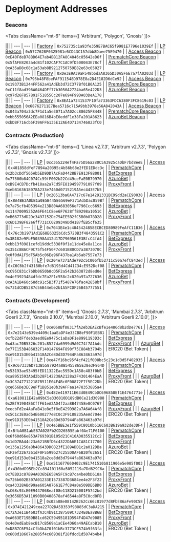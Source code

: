 
# Deployment Addresses

### Beacons

<Tabs className="mt-6" items={[ 'Arbitrum', 'Polygon', 'Gnosis' ]}>
  <Tab>
    <div className="overflow-auto">
|||
| --- | --- |
| [Factory](/contracts/factory) | `0x752735c1a93fe359E7BAC65f9981E7796e1039Ef` |
| [LP Beacon](/contracts/lp) | `0x57C7628F0325981e5CD43C157dbb8Daee75E9470` |
| [Access Beacon](/contracts/access) | `0xE40FdeB78BD64E7ab4BB12FA8C4046c85642eD6f` |
| [PrematchCore Beacon](/contracts/prematch-core) | `0x5fAFE8203a4cB1f102CAF7C1AC9fD500043E78cf` |
| [AzuroBet Beacon](/contracts/azuro-bet) | `0xA35aD8c68c1a53ab8B9212750759E82e63c05027` |
    </div>
  </Tab>
  <Tab>
    <div className="overflow-auto">
|||
| --- | --- |
| [Factory](/contracts/factory) | `0xDe3E9A39aF548b5daA8365D30A5F6E7a7fA0203d` |
| [LP Beacon](/contracts/lp) | `0x795b48F8beFAF911548D978E8a2D4E182D6dCe92` |
| [Access Beacon](/contracts/access) | `0x19373B1244FF562a41AdEb3d72C377Bf01B0A125` |
| [PrematchCore Beacon](/contracts/prematch-core) | `0xC11f8ad396A0464DFf77b3050A2724ba65e422D3` |
| [AzuroBet Beacon](/contracts/azuro-bet) | `0x97d26F857891F51855Cc207e694F99DA03DeA178` |
    </div>
  </Tab>
  <Tab>
    <div className="overflow-auto">
|||
| --- | --- |
| [Factory](/contracts/factory) | `0x8EA1a7241537F10fa73363FDC6380F3FC8619c03` |
| [LP Beacon](/contracts/lp) | `0x68762711E7Bea5716c715A9bb3978e56A842043A` |
| [Access Beacon](/contracts/access) | `0x043a704a3dc7F1d1a5e3071a7A02cc88625F8448` |
| [PrematchCore Beacon](/contracts/prematch-core) | `0xbb555056A2EEa0816B4bE0eddF1e38Fa201A8623` |
| [AzuroBet Beacon](/contracts/azuro-bet) | `0xbDBF716cb5F39AFF6135E12AE4D7134746823fC0` |
    </div>
  </Tab>
</Tabs>


### Contracts (Production)

<Tabs className="mt-6" items={[ 'Linea v2.7.3', 'Arbitrum v2.7.3', 'Polygon v2.7.3', 'Gnosis v2.7.3' ]}>
  <Tab>
    <div className="overflow-auto">
|||
| --- | --- |
| [LP](/contracts/lp) | `0xc365224ef4Fa75D56a280C5A3925caDbF7bd8eeE` |
| [Access](/contracts/access) | `0x401858dfeF7894a20395cAb56b68e2fED1EDdc3c` |
| [PrematchCore](/contracts/prematch-core) | `0x2b3cDdf565Ab5ED9DD7AcFaD4428B7E913F9B001` |
| [BetExpress](/contracts/bet-express) | `0x77500b84C074Cc59fF002b22Cd49ceFaE0B79970` |
| [AzuroBet](/contracts/azuro-bet) | `0xB9E4CB7Dcfb418aa2a7Cd5FE8194597791097f09` |
| [ProxyFront](/contracts/proxy-front) | `0xebB163618078A233e7460d0715219A5ec443E7b5` |
    </div>
  </Tab>
  <Tab>
    <div className="overflow-auto">
|||
| --- | --- |
| [LP](/contracts/lp) | `0x20513ba6A4717c67e14291331BC99dd2aCE90038` |
| [Access](/contracts/access) | `0x8A4BE2A0bB1a0E5B445E6569eF271Ad5Dac859Bf` |
| [PrematchCore](/contracts/prematch-core) | `0x7a75cfb4D5394e213D80AA683056eF796Ccc6693` |
| [BetExpress](/contracts/bet-express) | `0x11470095252A6FE41C8ee6F7628ffB9298a1051C` |
| [AzuroBet](/contracts/azuro-bet) | `0xB66773dD2Dc3497152Dc754EE5B2fC5B0b87BD28` |
| [ProxyFront](/contracts/proxy-front) | `0x6D139BF82e6ff731CC0209349Dd41B7fEB5cf635` |
    </div>
  </Tab>
  <Tab>
    <div className="overflow-auto">
|||
| --- | --- |
| [LP](/contracts/lp) | `0x7043E4e1c4045424858ECBCED80989FeAfC11B36` |
| [Access](/contracts/access) | `0x76c3b2971Ad1E68E6325bCdc5720B3f4843591C2` |
| [PrematchCore](/contracts/prematch-core) | `0x3B182e9FbF50398A412d17D7969561E3BfcC4fA4` |
| [BetExpress](/contracts/bet-express) | `0xbb13f8981cefd19ddc5338f0f1e11de45e8a11ca` |
| [AzuroBet](/contracts/azuro-bet) | `0x351c8BACF9C75f54F50F7c601B80CD7a3B73070C` |
| [ProxyFront](/contracts/proxy-front) | `0x0f0dA1F5dF5Ab5c06Ee96F437ba1Ab5ab7557e73` |
    </div>
  </Tab>
  <Tab>
    <div className="overflow-auto">
|||
| --- | --- |
| [LP](/contracts/lp) | `0x204e7371Ade792c5C006fb52711c50a7efC843ed` |
| [Access](/contracts/access) | `0xC6C6b2f43180bfe7d6193d4Cd41C34cE952Def08` |
| [PrematchCore](/contracts/prematch-core) | `0xC95C831c7bDb0650b8cD5F2a542b263872d8ed0e` |
| [BetExpress](/contracts/bet-express) | `0x4eE3923484dfdc7Ea2F1c558c2c820a97a727636` |
| [AzuroBet](/contracts/azuro-bet) | `0xA3A1B460c68dc91c5B3f71f5487A76fac42858bf` |
| [ProxyFront](/contracts/proxy-front) | `0x731dCDB5287c56B44ebe2b1A5FCDF26B45777551` |
    </div>
  </Tab>
</Tabs>

### Contracts (Development)

<Tabs className="mt-6" items={[
  'Gnosis 2.7.3',
  'Mumbai 2.7.3',
  'Arbitrum Goerli 2.7.3',
  'Gnosis 2.10.0',
  'Mumbai 2.10.0',
  'Arbitrum Goerli 2.10.0',
]}>
  <Tab>
    <div className="overflow-auto">
|||
| --- | --- |
| [LP](/contracts/lp) | `0xe068Bf88317fA2eb3EAEcBfe1e486d8b2dDe7761` |
| [Access](/contracts/access) | `0x7e2143e539e4409c1aaEaDF4e33CB8eF90F1EB81` |
| [PrematchCore](/contracts/prematch-core) | `0xfb22dFfdeb3aed0Ee9475c1aDaDF1e8991193D3c` |
| [BetExpress](/contracts/bet-express) | `0xd3ac70B5326c201c8527da6999d9A0C74f7A1Adc` |
| [ProxyFront](/contracts/proxy-front) |  |
| [AzuroBet](/contracts/azuro-bet) | `0x77E153B486832F140147694F890f75C884b3794b` |
| ERC20 (Bet Token) | `0xe91D153E0b41518A2Ce8Dd3D7944Fa863463a97d` |
    </div>
  </Tab>
  <Tab>
    <div className="overflow-auto">
|||
| --- | --- |
| [LP](/contracts/lp) | `0xe47f16bc95f4cf421f008bc5c23c1d3d5f402935` |
| [Access](/contracts/access) | `0x9c673336D713B5587924a8B5455865E38e3F864D` |
| [PrematchCore](/contracts/prematch-core) | `0x53193ae93495fED11322Eac595Dc1A58c483f0bB` |
| [BetExpress](/contracts/bet-express) | `0xa8951593Abd2b28F142238A2128a2F4301464EaA` |
| [ProxyFront](/contracts/proxy-front) |  |
| [AzuroBet](/contracts/azuro-bet) | `0x3C37477122187B511E04F4Bc0F00872F7f5EC2Db` |
| ERC20 (Bet Token) | `0xe656De3EC9eFf1B851e0b39AFFaa1478353885a4` |
    </div>
  </Tab>
  <Tab>
    <div className="overflow-auto">
|||
| --- | --- |
| [LP](/contracts/lp) | `0x482e419711E63d0E49CbDC696858Ef1E4764771e` |
| [Access](/contracts/access) | `0xa610811E42a09bC5e336010D189dB0Ce21d30988` |
| [PrematchCore](/contracts/prematch-core) | `0x2Bf9190486CffF61eA2AD4f2aa8B47458e8C0767` |
| [BetExpress](/contracts/bet-express) | `0xecbFd2e4AaFaB41e8e5f8eE429D982a7A6A64Af8` |
| [ProxyFront](/contracts/proxy-front) |  |
| [AzuroBet](/contracts/azuro-bet) | `0x5C1c3E0adb4E600277e8C0c3F9188235AeAd704e` |
| ERC20 (Bet Token) | `0xe91D153E0b41518A2Ce8Dd3D7944Fa863463a97d` |
    </div>
  </Tab>
  <Tab>
    <div className="overflow-auto">
|||
| --- | --- |
| [LP](/contracts/lp) | `0x4e5BBE3e1f559C8010b516C603B619a932de3DF4` |
| [Access](/contracts/access) | `0xBfbA0B1abE87A028Fb2CD26555Eabf0Ae71F6100` |
| [PrematchCore](/contracts/prematch-core) | `0x6f60d66e853A769391B105d21C410AD035512Cc2` |
| [BetExpress](/contracts/bet-express) | `0x1dD7BA44c23a621BBfD6c4322DA6E1CA81C17700` |
| [ProxyFront](/contracts/proxy-front) | `0x135a1256a8b48643DD0823fE189ADD1c2a012DBa` |
| [AzuroBet](/contracts/azuro-bet) | `0xF2ef2267261dF0F5599b27c255D0AF6B20f62651` |
| ERC20 (Bet Token) | `0xe91d153e0b41518a2ce8dd3d7944fa863463a97d` |
    </div>
  </Tab>
  <Tab>
    <div className="overflow-auto">
|||
| --- | --- |
| [LP](/contracts/lp) | `0xe511677660402c9E1741510b811906e5e905f003` |
| [Access](/contracts/access) | `0x430bdD95Eb2Cc894101160a5052119a7Dd629C6a` |
| [PrematchCore](/contracts/prematch-core) | `0x7EBD2c87B94A036bE658A5FC9cB7ca4be0bD618a` |
| [BetExpress](/contracts/bet-express) | `0x726b602B307A01233E1573387D3684ee4e2F3f22` |
| [ProxyFront](/contracts/proxy-front) | `0xa43328ABd99ae605A87661E7fC84a0e509DE6BD0` |
| [AzuroBet](/contracts/azuro-bet) | `0xC68c93cE0E9447068eaf08e118D215001F5742bd` |
| ERC20 (Bet Token) | `0x3656D53A11090B00408678af46544a8F5C0cd0FB` |
    </div>
  </Tab>
  <Tab>
    <div className="overflow-auto">
|||
| --- | --- |
| [LP](/contracts/lp) | `0x02a88e08142B262Cc66c81977d8FbE86aFe90C58` |
| [Access](/contracts/access) | `0x974E421249cea227D2DA5B353f98885dC3aDA215` |
| [PrematchCore](/contracts/prematch-core) | `0x72A3e11B4683fA3C4b91C387509C7324E0Ea8B6B` |
| [BetExpress](/contracts/bet-express) | `0xA663E719B9B81cd62C59495181D594F4D47d9085` |
| [ProxyFront](/contracts/proxy-front) | `0x4eDedEab8ecB17cB569a1aCEe4D60a49AECabB10` |
| [AzuroBet](/contracts/azuro-bet) | `0xD8B7C6F54cCfbDbA70f01bBc3773CF574b9f63fa` |
| ERC20 (Bet Token) | `0x600d18607e2805f4c669381f28fdcd1d5074b4b4` |
    </div>
  </Tab>
</Tabs>
